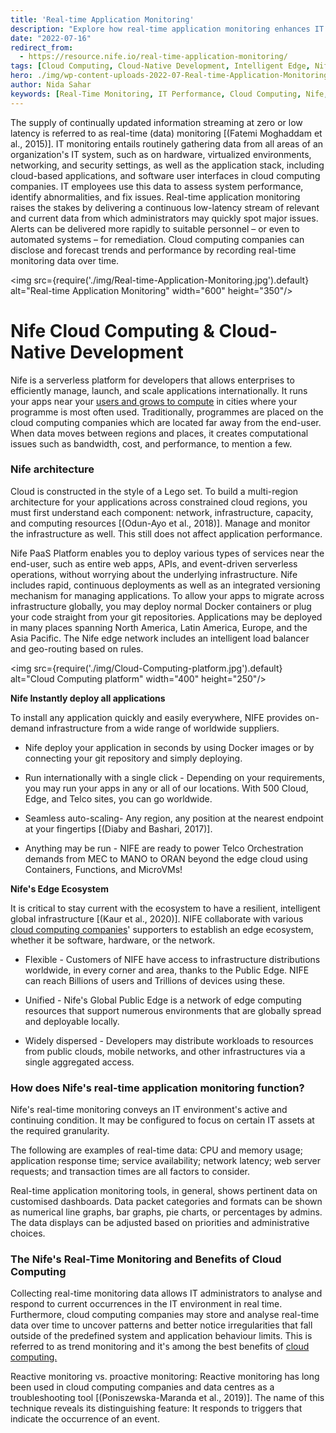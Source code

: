 ```yaml
---
title: 'Real-time Application Monitoring'
description: "Explore how real-time application monitoring enhances IT performance by providing continuous data streams for immediate issue detection and resolution. Learn about the benefits of real-time monitoring and how Nife's platform offers advanced capabilities for global application management."
date: "2022-07-16"
redirect_from: 
  - https://resource.nife.io/real-time-application-monitoring/
tags: [Cloud Computing, Cloud-Native Development, Intelligent Edge, Nife, Real-Time Monitoring]
hero: ./img/wp-content-uploads-2022-07-Real-time-Application-Monitoring-300x257.jpg
author: Nida Sahar
keywords: [Real-Time Monitoring, IT Performance, Cloud Computing, Nife, Application Management, Data Streams]
---
```



The supply of continually updated information streaming at zero or low latency is referred to as real-time (data) monitoring [(Fatemi Moghaddam et al., 2015)]. IT monitoring entails routinely gathering data from all areas of an organization's IT system, such as on hardware, virtualized environments, networking, and security settings, as well as the application stack, including cloud-based applications, and software user interfaces in cloud computing companies. IT employees use this data to assess system performance, identify abnormalities, and fix issues. Real-time application monitoring raises the stakes by delivering a continuous low-latency stream of relevant and current data from which administrators may quickly spot major issues. Alerts can be delivered more rapidly to suitable personnel – or even to automated systems – for remediation. Cloud computing companies can disclose and forecast trends and performance by recording real-time monitoring data over time.


<img src={require('./img/Real-time-Application-Monitoring.jpg').default} alt="Real-time Application Monitoring" width="600" height="350"/>
<br/>


 
# Nife Cloud Computing & Cloud-Native Development

Nife is a serverless platform for developers that allows enterprises to efficiently manage, launch, and scale applications internationally. It runs your apps near your [users and grows to compute](/blog/enhancing-user-experience-and-facilitating-innovation-with-edge-compute/) in cities where your programme is most often used. Traditionally, programmes are placed on the cloud computing companies which are located far away from the end-user. When data moves between regions and places, it creates computational issues such as bandwidth, cost, and performance, to mention a few.

### **Nife architecture**

Cloud is constructed in the style of a Lego set. To build a multi-region architecture for your applications across constrained cloud regions, you must first understand each component: network, infrastructure, capacity, and computing resources [(Odun-Ayo et al., 2018)]. Manage and monitor the infrastructure as well. This still does not affect application performance.

Nife PaaS Platform enables you to deploy various types of services near the end-user, such as entire web apps, APIs, and event-driven serverless operations, without worrying about the underlying infrastructure. Nife includes rapid, continuous deployments as well as an integrated versioning mechanism for managing applications. To allow your apps to migrate across infrastructure globally, you may deploy normal Docker containers or plug your code straight from your git repositories. Applications may be deployed in many places spanning North America, Latin America, Europe, and the Asia Pacific. The Nife edge network includes an intelligent load balancer and geo-routing based on rules.

<img src={require('./img/Cloud-Computing-platform.jpg').default} alt="Cloud Computing platform" width="400" height="250"/>
<br/>


 

**Nife Instantly deploy all applications**

To install any application quickly and easily everywhere, NIFE provides on-demand infrastructure from a wide range of worldwide suppliers.



- Nife deploy your application in seconds by using Docker images or by connecting your git repository and simply deploying.



- Run internationally with a single click - Depending on your requirements, you may run your apps in any or all of our locations. With 500 Cloud, Edge, and Telco sites, you can go worldwide.



- Seamless auto-scaling- Any region, any position at the nearest endpoint at your fingertips [(Diaby and Bashari, 2017)].



- Anything may be run - NIFE are ready to power Telco Orchestration demands from MEC to MANO to ORAN beyond the edge cloud using Containers, Functions, and MicroVMs!

**Nife's Edge Ecosystem**

It is critical to stay current with the ecosystem to have a resilient, intelligent global infrastructure [(Kaur et al., 2020)]. NIFE collaborate with various [cloud computing companies](https://launch.nife.io/)' supporters to establish an edge ecosystem, whether it be software, hardware, or the network.



- Flexible - Customers of NIFE have access to infrastructure distributions worldwide, in every corner and area, thanks to the Public Edge. NIFE can reach Billions of users and Trillions of devices using these.



- Unified - Nife's Global Public Edge is a network of edge computing resources that support numerous environments that are globally spread and deployable locally.



- Widely dispersed - Developers may distribute workloads to resources from public clouds, mobile networks, and other infrastructures via a single aggregated access.

### How does Nife's real-time application monitoring function?

Nife's real-time monitoring conveys an IT environment's active and continuing condition. It may be configured to focus on certain IT assets at the required granularity.

The following are examples of real-time data: CPU and memory usage; application response time; service availability; network latency; web server requests; and transaction times are all factors to consider.

Real-time application monitoring tools, in general, shows pertinent data on customised dashboards. Data packet categories and formats can be shown as numerical line graphs, bar graphs, pie charts, or percentages by admins. The data displays can be adjusted based on priorities and administrative choices.

### The Nife's Real-Time Monitoring and Benefits of Cloud Computing

Collecting real-time monitoring data allows IT administrators to analyse and respond to current occurrences in the IT environment in real time. Furthermore, cloud computing companies may store and analyse real-time data over time to uncover patterns and better notice irregularities that fall outside of the predefined system and application behaviour limits. This is referred to as trend monitoring and it's among the best benefits of [cloud computing.](/blog/how-does-cloud-computing-affect-budget-predictability-for-cios/)

Reactive monitoring vs. proactive monitoring: Reactive monitoring has long been used in cloud computing companies and data centres as a troubleshooting tool [(Poniszewska-Maranda et al., 2019)]. The name of this technique reveals its distinguishing feature: It responds to triggers that indicate the occurrence of an event.
